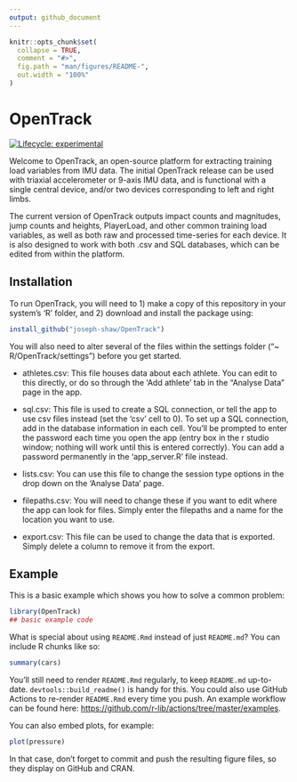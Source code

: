 ```yaml
---
output: github_document
---
```


<!-- README.md is generated from README.Rmd. Please edit that file -->

```r
knitr::opts_chunk$set(
  collapse = TRUE,
  comment = "#>",
  fig.path = "man/figures/README-",
  out.width = "100%"
)
```

# OpenTrack

<!-- badges: start -->
[![Lifecycle: experimental](https://img.shields.io/badge/lifecycle-experimental-orange.svg)](https://www.tidyverse.org/lifecycle/#experimental)
<!-- badges: end -->

Welcome to OpenTrack, an open-source platform for extracting training load variables from IMU data. The initial OpenTrack release can be used with triaxial accelerometer or 9-axis IMU data, and is functional with a single central device, and/or two devices corresponding to left and right limbs.

The current version of OpenTrack outputs impact counts and magnitudes, jump counts and heights, PlayerLoad, and other common training load variables, as well as both raw and processed time-series for each device. It is also designed to work with both .csv and SQL databases, which can be edited from within the platform.


## Installation

To run OpenTrack, you will need to 1) make a copy of this repository in your system's 'R' folder, and 2) download and install the package using:

``` r
install_github("joseph-shaw/OpenTrack")
```

You will also need to alter several of the files within the settings folder ("~ R/OpenTrack/settings") before you get started.

 - athletes.csv:       This file houses data about each athlete. You can edit to this directly, or do so through the 'Add athlete' tab in the "Analyse Data" page in the app.
 
 - sql.csv:            This file is used to create a SQL connection, or tell the app to use csv files instead (set the 'csv' cell to 0). To set up a SQL connection, add in the database information in each cell. You'll be prompted to enter the password each time you open the app (entry box in the r studio window; nothing will work until this is entered correctly). You can add a password permanently in the 'app_server.R' file instead.

 - lists.csv:          You can use this file to change the session type options in the drop down on the 'Analyse Data' page.
 
 - filepaths.csv:      You will need to change these if you want to edit where the app can look for files. Simply enter the filepaths and a name for the location you want to use.
 
 - export.csv:         This file can be used to change the data that is exported. Simply delete a column to remove it from the export.




## Example

This is a basic example which shows you how to solve a common problem:

```r
library(OpenTrack)
## basic example code
```

What is special about using `README.Rmd` instead of just `README.md`? You can include R chunks like so:

```r
summary(cars)
```

You'll still need to render `README.Rmd` regularly, to keep `README.md` up-to-date. `devtools::build_readme()` is handy for this. You could also use GitHub Actions to re-render `README.Rmd` every time you push. An example workflow can be found here: <https://github.com/r-lib/actions/tree/master/examples>.

You can also embed plots, for example:

```r
plot(pressure)
```

In that case, don't forget to commit and push the resulting figure files, so they display on GitHub and CRAN.
